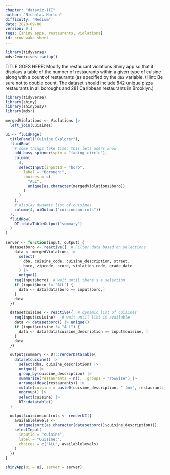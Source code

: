 ```yaml
---
chapter: "dataviz-III"
author: "Nicholas Horton"
difficulty: "Medium"
date: 2020-09-08 
version: 0.1
tags: [shiny apps, restaurants, violations]
id: crow-wake-sheet
---
```


```r
library(tidyverse)
mdsr2exercises::setup()
```

TITLE GOES HERE:    Modify the restaurant violations Shiny app so that it displays a table of the number of restaurants within a given type of cuisine along with a count of restaurants (as specified by the `dba` variable.  (Hint: Be sure not to double count.  The dataset should include 842 unique pizza restaurants in all boroughs and 281 Caribbean restaurants in Brooklyn.)

<!--begin-answer-->

```r
library(tidyverse)
library(shiny)
library(shinybusy)
library(mdsr)

mergedViolations <- Violations |>
  left_join(Cuisines)

ui <- fluidPage(
  titlePanel("Cuisine Explorer"),
  fluidRow(
    # some things take time: this lets users know
    add_busy_spinner(spin = "fading-circle"),
    column(
      4,
      selectInput(inputId = "boro",
        label = "Borough:",
        choices = c(
          "ALL",
          unique(as.character(mergedViolations$boro))
        )
      )
    ),
    # display dynamic list of cuisines
    column(4, uiOutput("cuisinecontrols"))
  ),
  fluidRow(
    DT::dataTableOutput("summary")
  )
)

server <- function(input, output) {
  datasetboro <- reactive({  # Filter data based on selections
    data <- mergedViolations |>
      select(
        dba, cuisine_code, cuisine_description, street,
        boro, zipcode, score, violation_code, grade_date
      ) |>
      unique()
    req(input$boro)  # wait until there's a selection
    if (input$boro != "ALL") {
      data <- data[data$boro == input$boro,]
    }
    data
  })

  datasetcuisine <- reactive({  # dynamic list of cuisines
    req(input$cuisine)   # wait until list is available
    data <- datasetboro() |> unique()
    if (input$cuisine != "ALL") {
      data <- data[data$cuisine_description == input$cuisine, ]
    }
    data
  })

  output$summary <- DT::renderDataTable(
    datasetcuisine() |>
      select(dba, cuisine_description) |>
      unique() |>
      group_by(cuisine_description) |>
      summarize(restaurants = n(), .groups = "rowwise") |>
      arrange(desc(restaurants)) |>
      mutate(cuisine = paste0(cuisine_description, " (n=", restaurants, ")", sep = "")) |>
      ungroup() |>
      select(cuisine) |>
      DT::datatable()
  )

  output$cuisinecontrols <- renderUI({
    availablelevels <-
      unique(sort(as.character(datasetboro()$cuisine_description)))
    selectInput(
      inputId = "cuisine",
      label = "Cuisine:",
      choices = c("ALL", availablelevels)
    )
  })
}

shinyApp(ui = ui, server = server)
```

<!--end-answer-->
 
